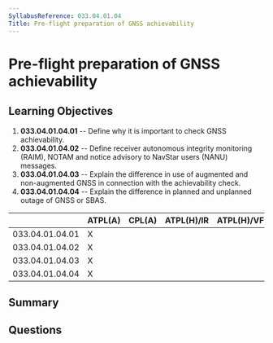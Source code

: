 ```yaml
---
SyllabusReference: 033.04.01.04
Title: Pre-flight preparation of GNSS achievability
---
```


# Pre-flight preparation of GNSS achievability

## Learning Objectives

1. **033.04.01.04.01** -- Define why it is important to check GNSS
   achievability.
2. **033.04.01.04.02** -- Define receiver autonomous integrity monitoring
   (RAIM), NOTAM and notice advisory to NavStar users (NANU) messages.
3. **033.04.01.04.03** -- Explain the difference in use of augmented and
   non-augmented GNSS in connection with the achievability check.
4. **033.04.01.04.04** -- Explain the difference in planned and unplanned outage
   of GNSS or SBAS.

|                 | ATPL(A) | CPL(A) | ATPL(H)/IR | ATPL(H)/VFR | CPL(H) | IR  | CBIR(A) |
| --------------- | ------- | ------ | ---------- | ----------- | ------ | --- | ------- |
| 033.04.01.04.01 | X       |        |            |             |        |     |         |
| 033.04.01.04.02 | X       |        |            |             |        |     |         |
| 033.04.01.04.03 | X       |        |            |             |        |     |         |
| 033.04.01.04.04 | X       |        |            |             |        |     |         |

## Summary

## Questions
